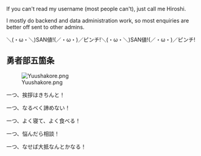 If you can't read my username (most people can't), just call me Hiroshi.

I mostly do backend and data administration work, so most enquiries are better off sent to other admins.

＼(・ω・＼)SAN値!(／・ω・)／ピンチ!＼(・ω・＼)SAN値!(／・ω・)／ピンチ!

==勇者部五箇条==
[[File:Yuushakore.png|right]]

一つ、挨拶はきちんと！

一つ、なるべく諦めない！

一つ、よく寝て、よく食べる！

一つ、悩んだら相談！

一つ、なせば大抵なんとかなる！